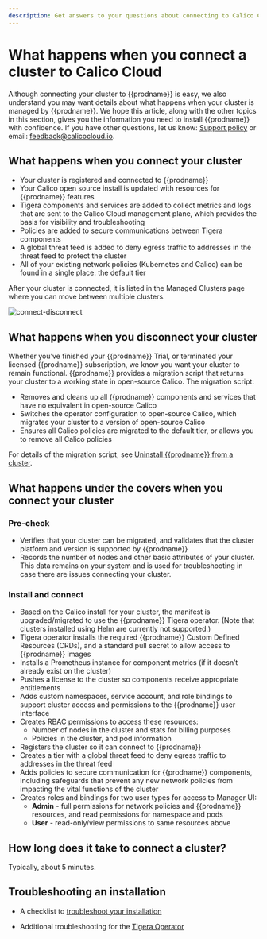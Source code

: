 ```yaml
---
description: Get answers to your questions about connecting to Calico Cloud.
---
```


# What happens when you connect a cluster to Calico Cloud

<!-- If link changes, update link in OS docs here: https://projectcalico.docs.tigera.io/calico-enterprise/ -->

Although connecting your cluster to {{prodname}} is easy, we also understand you may want details about what happens when your cluster is managed by {{prodname}}. We hope this article, along with the other topics in this section, gives you the information you need to install {{prodname}} with confidence. If you have other questions, let us know: [Support policy](https://www.tigera.io/legal/calico-cloud-support-policy) or email: feedback@calicocloud.io.

## What happens when you connect your cluster

- Your cluster is registered and connected to {{prodname}}
- Your Calico open source install is updated with resources for {{prodname}} features
- Tigera components and services are added to collect metrics and logs that are sent to the Calico Cloud management plane, which provides the basis for visibility and troubleshooting
- Policies are added to secure communications between Tigera components
- A global threat feed is added to deny egress traffic to addresses in the threat feed to protect the cluster
- All of your existing network policies (Kubernetes and Calico) can be found in a single place: the default tier

After your cluster is connected, it is listed in the Managed Clusters page where you can move between multiple clusters.

![connect-disconnect](/img/calico-cloud/master/connect-disconnect.png)

## What happens when you disconnect your cluster

Whether you’ve finished your {{prodname}} Trial, or terminated your licensed {{prodname}} subscription, we know you want your cluster to remain functional. {{prodname}} provides a migration script that returns your cluster to a working state in open-source Calico. The migration script:

- Removes and cleans up all {{prodname}} components and services that have no equivalent in open-source Calico
- Switches the operator configuration to open-source Calico, which migrates your cluster to a version of open-source Calico
- Ensures all Calico policies are migrated to the default tier, or allows you to remove all Calico policies

For details of the migration script, see [Uninstall {{prodname}} from a cluster](../../operations/disconnect.mdx).

## What happens under the covers when you connect your cluster

### Pre-check

- Verifies that your cluster can be migrated, and validates that the cluster platform and version is supported by {{prodname}}
- Records the number of nodes and other basic attributes of your cluster. This data remains on your system and is used for troubleshooting in case there are issues connecting your cluster.

### Install and connect

- Based on the Calico install for your cluster, the manifest is upgraded/migrated to use the {{prodname}} Tigera operator. (Note that clusters installed using Helm are currently not supported.)
- Tigera operator installs the required {{prodname}} Custom Defined Resources (CRDs), and a standard pull secret to allow access to {{prodname}} images
- Installs a Prometheus instance for component metrics (if it doesn’t already exist on the cluster)
- Pushes a license to the cluster so components receive appropriate entitlements
- Adds custom namespaces, service account, and role bindings to support cluster access and permissions to the {{prodname}} user interface
- Creates RBAC permissions to access these resources:
  - Number of nodes in the cluster and stats for billing purposes
  - Policies in the cluster, and pod information
- Registers the cluster so it can connect to {{prodname}}
- Creates a tier with a global threat feed to deny egress traffic to addresses in the threat feed
- Adds policies to secure communication for {{prodname}} components, including safeguards that prevent any new network policies from impacting the vital functions of the cluster
- Creates roles and bindings for two user types for access to Manager UI:
  - **Admin** - full permissions for network policies and {{prodname}} resources, and read permissions for namespace and pods
  - **User** - read-only/view permissions to same resources above

## How long does it take to connect a cluster?

Typically, about 5 minutes.

## Troubleshooting an installation

- A checklist to [troubleshoot your installation](checklist.mdx)

- Additional troubleshooting for the [Tigera Operator](operator-checklist.mdx)
